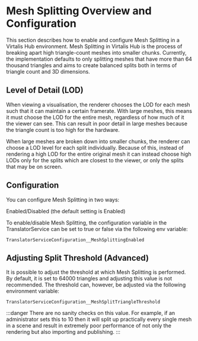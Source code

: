 # Mesh Splitting Overview and Configuration

This section describes how to enable and configure Mesh Splitting in a Virtalis Hub environment. Mesh Splitting in Virtalis Hub is the process of breaking apart high triangle-count meshes into smaller chunks. Currently, the implementation defaults to only splitting meshes that have more than 64 thousand triangles and aims to create balanced splits both in terms of triangle count and 3D dimensions.

## Level of Detail (LOD)

When viewing a visualisation, the renderer chooses the LOD for each mesh such that it can maintain a certain framerate. With large meshes, this means it must choose the LOD for the entire mesh, regardless of how much of it the viewer can see. This can result in poor detail in large meshes because the triangle count is too high for the hardware. 

When large meshes are broken down into smaller chunks, the renderer can choose a LOD level for each split individually. Because of this, instead of rendering a high LOD for the entire original mesh it can instead choose high LODs only for the splits which are closest to the viewer, or only the splits that may be on screen. 

## Configuration

You can configure Mesh Splitting in two ways:

Enabled/Disabled (the default setting is Enabled)

To enable/disable Mesh Splitting, the configuration variable in the TranslatorService can be set to true or false via the following env variable:

```
TranslatorServiceConfiguration__MeshSplittingEnabled
```

## Adjusting Split Threshold (Advanced)

It is possible to adjust the threshold at which Mesh Splitting is performed. By default, it is set to 64000 triangles and adjusting this value is not recommended. The threshold can, however, be adjusted via the following environment variable:

```
TranslatorServiceConfiguration__MeshSplitTriangleThreshold
```

:::danger
There are no sanity checks on this value. For example, if an administrator sets this to 10 then it will split up practically every single mesh in a scene and result in extremely poor performance of not only the rendering but also importing and publishing.
:::
